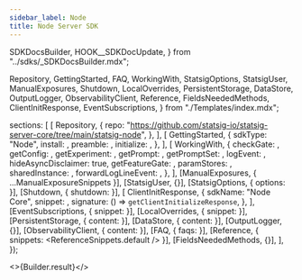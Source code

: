 ```yaml
---
sidebar_label: Node
title: Node Server SDK
---
```


  SDKDocsBuilder,
  HOOK__SDKDocUpdate,
} from "../sdks/_SDKDocsBuilder.mdx";

  Repository,
  GettingStarted,
  FAQ,
  WorkingWith,
  StatsigOptions,
  StatsigUser,
  ManualExposures,
  Shutdown,
  LocalOverrides,
  PersistentStorage,
  DataStore,
  OutputLogger,
  ObservabilityClient,
  Reference,
  FieldsNeededMethods,
  ClientInitResponse,
  EventSubscriptions,
} from "./Templates/index.mdx";


  sections: [
    [
      Repository,
      {
        repo: "https://github.com/statsig-io/statsig-server-core/tree/main/statsig-node",
      },
    ],
    [
      GettingStarted,
      {
        sdkType: "Node",
        install: <Install />,
        preamble: <Preamble />,
        initialize: <Initialize />,
      },
    ],
    [
      WorkingWith,
      {
        checkGate: <CheckGate />,
        getConfig: <GetConfig />,
        getExperiment: <GetExperiment />,
        getPrompt: <GetPrompt />,
        getPromptSet: <GetPromptSet />,
        logEvent: <LogEvent />,
        hideAsyncDisclaimer: true,
        getFeatureGate: <GetFeatureGate />,
        paramStores: <ParamStores />,
        sharedInstance: <SharedInstanceSnippet />,
        forwardLogLineEvent: <ForwardLogLineEvent />,
      },
    ],
    [ManualExposures, { ...ManualExposureSnippets }],
    [StatsigUser, {}],
    [StatsigOptions, { options: <Options /> }],
    [Shutdown, { shutdown: <ShutdownSnippet /> }],
    [
      ClientInitResponse,
      {
        sdkName: "Node Core",
        snippet: <ClientInitResponseSnippet />,
        signature: () => <code>getClientInitializeResponse</code>,
      },
    ],
    [EventSubscriptions, { snippet: <EventSubscriptionsSnippet /> }],
    [LocalOverrides, { snippet: <OverridesSnippet /> }],
    [PersistentStorage, { content: <PersistentStorageContent /> }],
    [DataStore, { content: <DataStoreContent /> }],
    [OutputLogger, {}],
    [ObservabilityClient, { content: <ObservabilityClientContent /> }],
    [FAQ, { faqs: <MoreFAQs /> }],
    [Reference, { snippets: <ReferenceSnippets.default /> }],
    [FieldsNeededMethods, {}],
  ],
});


<>{Builder.result}</>
